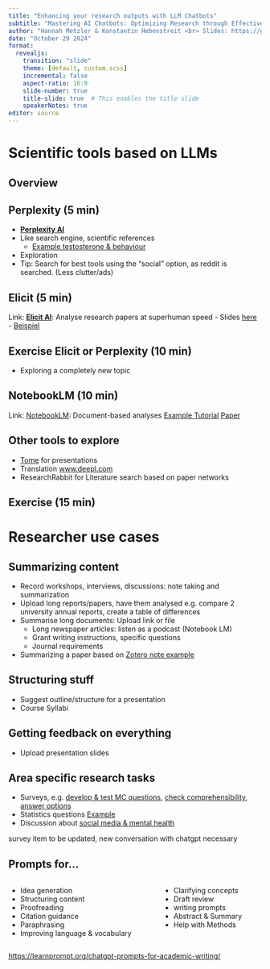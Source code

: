 ```yaml
---
title: "Enhancing your research outputs with LLM Chatbots"
subtitle: "Mastering AI Chatbots: Optimizing Research through Effective Use"
author: "Hannah Metzler & Konstantin Hebenstreit <br> Slides: https://github.com/hannahmetzler/AI_skills"
date: "October 29 2024"
format: 
  revealjs: 
    transition: "slide"
    theme: [default, custom.scss]
    incremental: false
    aspect-ratio: 16:9
    slide-number: true
    title-slide: true  # This enables the title slide
    speakerNotes: true
editor: source
---
```


# Scientific tools based on LLMs

## Overview

## Perplexity (5 min)
- [**Perplexity AI**](https://www.perplexity.ai/)
- Like search engine, scientific references
    -   [Example testosterone & behaviour](https://www.perplexity.ai/search/what-are-the-2WzaWWlKRm.4ge6IDNvx3w)
- Exploration
- Tip: Search for best tools using the "social" option, as reddit is searched. (Less clutter/ads)

## Elicit (5 min)
Link:   [**Elicit AI**](https://elicit.com/): Analyse research papers at superhuman speed
    -   Slides [here](https://hannahmetzler.eu/digital_tools_research/04_literature/index.html#7)
    -   [Beispiel](https://elicit.com/notebook/842fc893-e8f5-49a9-8bfb-d2ec6d1831fb)
    
## Exercise Elicit or Perplexity (10 min)

-   Exploring a completely new topic
    
## NotebookLM (10 min)
Link:   [NotebookLM](https://notebooklm.google.com/): Document-based analyses [Example Tutorial](https://www.gaiforresearch.com/post/introducing-notebooklm-your-ai-powered-research-assistant) [Paper](https://www.nature.com/articles/s41586-024-07417-w)


## Other tools to explore

- [Tome]() for presentations
-   Translation [www.deepl.com](www.deepl.com)
- ResearchRabbit for Literature search based on paper networks

## Exercise (15 min)



# Researcher use cases

## Summarizing content

-   Record workshops, interviews, discussions: note taking and summarization
-   Upload long reports/papers, have them analysed e.g. compare 2 university annual reports, create a table of differences
-   Summarise long documents: Upload link or file
    - Long newspaper articles: listen as a podcast (Notebook LM)
    - Grant writing instructions, specific questions
    - Journal requirements
-   Summarizing a paper based on [Zotero note example](https://chatgpt.com/share/67166160-4cdc-800b-8965-487a32301be8)
    
## Structuring stuff

- Suggest outline/structure for a presentation
- Course Syllabi

## Getting feedback on everything
-   Upload presentation slides


## Area specific research tasks

-   Surveys, e.g. [develop & test MC questions](https://chatgpt.com/share/67166062-c0e4-800b-b018-07562fc3819d), [check comprehensibility](https://chatgpt.com/share/6716608a-2044-800b-9461-c7508b2912b4), [answer options](https://chatgpt.com/share/67166a29-9330-800b-b041-41c1b9554e8c)
-   Statistics questions [Example](https://chatgpt.com/share/670fd64f-cd54-800b-8539-84730cb2414c)
-   Discussion about [social media & mental health](https://chatgpt.com/share/671668f9-c280-800b-83ef-0e591c1200ca)

::: notes
survey item to be updated, new conversation with chatgpt necessary
:::


## Prompts for...

::: columns
::: column
- Idea generation
- Structuring content
- Proofreading
- Citation guidance
- Paraphrasing
- Improving language & vocabulary
:::
::: column
- Clarifying concepts
- Draft review
- writing prompts
- Abstract & Summary
- Help with Methods
:::
::::

<https://learnprompt.org/chatgpt-prompts-for-academic-writing/>

<!-- ## Brainstorming & Exploration -->

<!-- -   [Journalist interview questions](https://chatgpt.com/share/67166aa4-64e4-800b-b1fc-f5099ce4c53f) -->
<!-- -   [Application: Future research directions](https://chatgpt.com/share/67166bc6-8c38-800b-81c7-abc648c1cbea) (second half of chat) -->
<!--     -   What does research on why people donate show? Please include research from Lucius Caviola, Stefan Schubert, and their collaborators. -->
<!--     -   Have any interventions to increase donations, or get more people to donate, emerged from this research? -->
<!--     -   What are the most important open questions in psychology regarding how to foster prosocial behavior and cooperation? -->
<!--     -   What is a concrete experiment that you would do to investigate prosocial behavior, for example donations? Which design, which experimental groups, or which psychological measures would you use? -->

<!-- ## Exercise Summarizing: (15 minutes) {.smaller visibility='hidden'} -->

<!-- ### Extract relevant points from long content  -->

<!-- - Choose a recent workshop/lecture, meeting you attended or paper you read -->
<!--   - You have some written record (notes, slides, transcript) -->
<!-- - Copy/paste or upload the document -->
<!-- - Define the persona: academic assistant organizing meeting notes, PhD student preparing for exam, researcher who writes a meta-analysis -->
<!-- - Define the audience: you, other researchers -->
<!-- - Context about workshop/lecture/meeting/paper  -->
<!-- - Task: Summarize key points that are relevant for you: "Summarize the main points in bullet points with a focus on To Dos/study design/what could be asked in the exam" -->
<!-- - Add examples if you have any (points that are relevant, exam questions,...) -->

